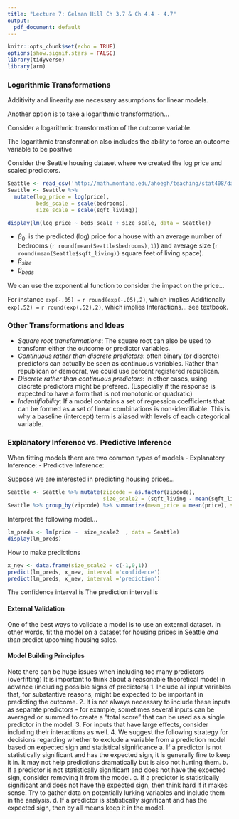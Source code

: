 ```yaml
---
title: "Lecture 7: Gelman Hill Ch 3.7 & Ch 4.4 - 4.7"
output:
  pdf_document: default
---
```


```r
knitr::opts_chunk$set(echo = TRUE)
options(show.signif.stars = FALSE)
library(tidyverse) 
library(arm)
```


### Logarithmic Transformations

Additivity and linearity are necessary assumptions for linear models.
\vfill

Another option is to take a logarithmic transformation...

\vfill
Consider a logarithmic transformation of the outcome variable.

\vfill
\vfill
The logarithmic transformation also includes the ability to force an outcome variable to be positive
\vfill

Consider the Seattle housing dataset where we created the log price and scaled predictors.
```r
Seattle <- read_csv('http://math.montana.edu/ahoegh/teaching/stat408/datasets/SeattleHousing.csv')
Seattle <- Seattle %>% 
  mutate(log_price = log(price), 
         beds_scale = scale(bedrooms), 
         size_scale = scale(sqft_living))
```
\newpage
```r
display(lm(log_price ~ beds_scale + size_scale, data = Seattle))
```

- $\beta_0$: is the predicted (log) price for a house with an average number of bedrooms (`r round(mean(Seattle$bedrooms),1)`) and average size (`r round(mean(Seattle$sqft_living))` square feet of living space).
\vfill
- $\beta_{size}$ \vfill
\vfill
- $\beta_{beds}$ 
\vfill
\vfill

We can use the exponential function to consider the impact on the price...
\vfill

For instance `exp(-.05) =` `r round(exp(-.05),2)`, which implies
\vfill
\vfill
Additionally `exp(.52) =` `r round(exp(.52),2)`, which implies \vfill
\vfill
Interactions... see textbook.
\newpage

### Other Transformations and Ideas

- _Square root transformations_: The square root can also be used to transform either the outcome or predictor variables.
\vfill
- _Continuous rather than discrete predictors_: often binary (or discrete) predictors can actually be seen as continuous variables. Rather than republican or democrat, we could use percent registered republican.
\vfill
- _Discrete rather than continuous predictors_: in other cases, using discrete predictors might be prefered. (Especially if the response is expected to have a form that is not monotonic or quadratic)
\vfill
- _Indentifiability_: If a model contains a set of regression coefficients that can be formed as a set of linear combinations is non-identifiable. This is why a baseline (intercept) term is aliased with levels of each categorical variable.
\vfill

### Explanatory Inference vs. Predictive Inference

When fitting models there are two common types of models
\vfill
- Explanatory Inference: \vfill
\vfill
- Predictive Inference: \vfill
\vfill
\newpage

Suppose we are interested in predicting housing prices...

```r
Seattle <- Seattle %>% mutate(zipcode = as.factor(zipcode),
                              size_scale2 = (sqft_living - mean(sqft_living))/sd(sqft_living))
Seattle %>% group_by(zipcode) %>% summarize(mean_price = mean(price), sd_price = sd(price), num_houses = n())
```
\vfill

Interpret the following model...
```r
lm_preds <- lm(price ~  size_scale2  , data = Seattle)
display(lm_preds)
```
\vfill

How to make predictions
```r
x_new <- data.frame(size_scale2 = c(-1,0,1))
predict(lm_preds, x_new, interval ='confidence')
predict(lm_preds, x_new, interval ='prediction')
```
\vfill
The confidence interval is \vfill
\vfill
The prediction interval is \vfill
\vfill

\newpage

#### External Validation

One of the best ways to validate a model is to use an external dataset. In other words, fit the model on a dataset for housing prices in Seattle _and then_ predict upcoming housing sales.
\vfill

#### Model Building Principles
Note there can be huge issues when including too many predictors (overfitting)
\vfill
It is important to think about a reasonable theoretical model in advance (including possible signs of predictors)
\vfill
1. Include all input variables that, for substantive reasons, might be expected to be important in predicting the outcome.
\vfill
2. It is not always necessary to include these inputs as separate predictors - for example, sometimes several inputs can be averaged or summed to create a "total score" that can be used as a single predictor in the model.
\vfill
3. For inputs that have large effects, consider including their interactions as well.
\vfill
4. We suggest the following strategy for decisions regarding whether to exclude a variable from a prediction model based on expected sign and statistical significance 
\vfill
  a. If a predictor is not statistically significant and has the expected sign, it is generally fine to keep it in. It may not help predictions dramatically but is also not hurting them.
  \vfill
  b. If a predictor is not statistically significant and does not have the expected sign, consider removing it from the model.
  \vfill
  c. If a predictor is statistically significant and does not have the expected sign, then think hard if it makes sense. Try to gather data on potentially lurking variables and include them in the analysis.
  \vfill
  d. If a predictor is statistically significant and has the expected sign, then by all means keep it in the model.
  
\vfill

